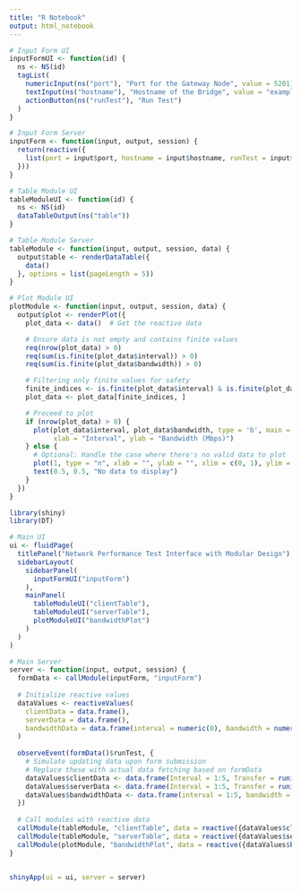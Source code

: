 ---
title: "R Notebook"
output: html_notebook
---

```{r}
# Input Form UI
inputFormUI <- function(id) {
  ns <- NS(id)
  tagList(
    numericInput(ns("port"), "Port for the Gateway Node", value = 5201),
    textInput(ns("hostname"), "Hostname of the Bridge", value = "example.com"),
    actionButton(ns("runTest"), "Run Test")
  )
}

# Input Form Server
inputForm <- function(input, output, session) {
  return(reactive({
    list(port = input$port, hostname = input$hostname, runTest = input$runTest)
  }))
}


```

```{r}
# Table Module UI
tableModuleUI <- function(id) {
  ns <- NS(id)
  dataTableOutput(ns("table"))
}

# Table Module Server
tableModule <- function(input, output, session, data) {
  output$table <- renderDataTable({
    data()
  }, options = list(pageLength = 5))
}


```

```{r}
# Plot Module UI
plotModule <- function(input, output, session, data) {
  output$plot <- renderPlot({
    plot_data <- data()  # Get the reactive data

    # Ensure data is not empty and contains finite values
    req(nrow(plot_data) > 0)
    req(sum(is.finite(plot_data$interval)) > 0)
    req(sum(is.finite(plot_data$bandwidth)) > 0)

    # Filtering only finite values for safety
    finite_indices <- is.finite(plot_data$interval) & is.finite(plot_data$bandwidth)
    plot_data <- plot_data[finite_indices, ]

    # Proceed to plot
    if (nrow(plot_data) > 0) {
      plot(plot_data$interval, plot_data$bandwidth, type = 'b', main = "Bandwidth Over Time",
           xlab = "Interval", ylab = "Bandwidth (Mbps)")
    } else {
      # Optional: Handle the case where there's no valid data to plot
      plot(1, type = "n", xlab = "", ylab = "", xlim = c(0, 1), ylim = c(0, 1))
      text(0.5, 0.5, "No data to display")
    }
  })
}

```

```{r}
library(shiny)
library(DT)

# Main UI
ui <- fluidPage(
  titlePanel("Network Performance Test Interface with Modular Design"),
  sidebarLayout(
    sidebarPanel(
      inputFormUI("inputForm")
    ),
    mainPanel(
      tableModuleUI("clientTable"),
      tableModuleUI("serverTable"),
      plotModuleUI("bandwidthPlot")
    )
  )
)

# Main Server
server <- function(input, output, session) {
  formData <- callModule(inputForm, "inputForm")
  
  # Initialize reactive values
  dataValues <- reactiveValues(
    clientData = data.frame(),
    serverData = data.frame(),
    bandwidthData = data.frame(interval = numeric(0), bandwidth = numeric(0))
  )
  
  observeEvent(formData()$runTest, {
    # Simulate updating data upon form submission
    # Replace these with actual data fetching based on formData
    dataValues$clientData <- data.frame(Interval = 1:5, Transfer = runif(5, 100, 200), Bandwidth = runif(5, 10, 100))
    dataValues$serverData <- data.frame(Interval = 1:5, Transfer = runif(5, 100, 200), Bandwidth = runif(5, 10, 100))
    dataValues$bandwidthData <- data.frame(interval = 1:5, bandwidth = runif(5, 10, 100))
  })
  
  # Call modules with reactive data
  callModule(tableModule, "clientTable", data = reactive({dataValues$clientData}))
  callModule(tableModule, "serverTable", data = reactive({dataValues$serverData}))
  callModule(plotModule, "bandwidthPlot", data = reactive({dataValues$bandwidthData}))
}



```

```{r}
shinyApp(ui = ui, server = server)
```



